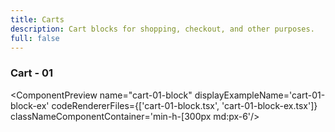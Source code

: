 ```yaml
---
title: Carts
description: Cart blocks for shopping, checkout, and other purposes.
full: false
---
```


### Cart - 01
<ComponentPreview 
  name="cart-01-block"
  displayExampleName='cart-01-block-ex'
  codeRendererFiles={['cart-01-block.tsx', 'cart-01-block-ex.tsx']}
  classNameComponentContainer='min-h-[300px md:px-6'/>
